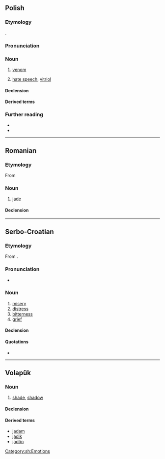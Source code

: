 {{also|JAD|-jad|јад|яд}}
==Polish==
{{wp|lang=pl}}

===Etymology===
{{inh+|pl|sla-pro|*ědъ}}.

===Pronunciation===
{{pl-p|a=Pl-jad.ogg}}

===Noun===
{{pl-noun|m-in}}

# [[venom]] {{gl|toxic secretion of an animal}}
# {{lb|pl|figurative}} [[hate speech]], [[vitriol]]

====Declension====
{{pl-decl-noun-m-in}}

====Derived terms====
{{col3|pl|title=adjectives|jadowity|jadowy}}

===Further reading===
* {{R:pl:WSJP}}
* {{R:pl:PWN}}

{{C|pl|Bodily fluids|Freedom of speech|Poisons|Zoology}}

----

==Romanian==

===Etymology===
From {{bor|ro|fr|jade}}

===Noun===
{{ro-noun|n|jaduri}}

# [[jade]]

====Declension====
{{ro-noun-n-uri}}

----

==Serbo-Croatian==

===Etymology===
From {{inh|sh|sla-pro|*ědъ}}.

===Pronunciation===
* {{IPA|sh|/jâd/}}

===Noun===
{{sh-noun|g=m|head=jȁd}}

# [[misery]]
# [[distress]]
# [[bitterness]]
# [[grief]]

====Declension====
{{sh-decl-noun
|jad|jadi
|jada|jada
|jadu|jadima
|jad|jade
|jade|jadi
|jadu|jadima
|jadom|jadima}}

====Quotations====
* {{seeCites|sh|јад}}

[[Category:sh:Emotions]]

----

==Volapük==

===Noun===
{{vo-noun}}

# [[shade]], [[shadow]]

====Declension====
{{vo-decl-noun}}

====Derived terms====
* [[jadam]]
* [[jadik]]
* [[jadön]]